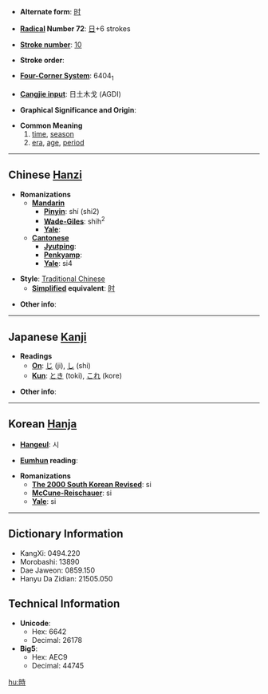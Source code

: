 * '''Alternate form''': [[时]]

* '''[[Wiktionary:Chinese radical index| Radical]] Number 72''': [[Wiktionary:Chinese radical index 日|日]]+6 strokes

* '''[[Wiktionary:Chinese total strokes index|Stroke number]]''': [[Wiktionary:Chinese total strokes index 10|10]]

* '''Stroke order''': 

* '''[[Wiktionary:Chinese four corner index|Four-Corner System]]''': 6404<sub>1</sub>

* '''[[Wiktionary:Chinese Cangjie index|Cangjie input]]''': 日土木戈 (AGDI)

* '''Graphical Significance and Origin''': 

* '''Common Meaning'''
*#[[time]], [[season]]
*# [[era]], [[age]], [[period]]

----

== Chinese [[Hanzi]] ==

* '''Romanizations'''
** '''[[Mandarin]]'''
*** '''[[Pinyin]]''': shí (shi2)
*** '''[[Wade-Giles]]''': shih<sup>2</sup>
*** '''[[Yale]]''': 
** '''[[Cantonese]]'''
*** '''[[Jyutping]]''':
*** '''[[Penkyamp]]''': 
*** '''[[Yale]]''': si4

* '''Style''': [[Traditional Chinese]] 
** '''[[Simplified Chinese|Simplified]] equivalent''': [[时]]

* '''Other info''': 

----

== Japanese [[Kanji]] ==

* '''Readings'''
** '''[[On]]''': [[じ]] (ji), [[し]] (shi)
** '''[[Kun]]''': [[とき]] (toki), [[これ]] (kore)

* '''Other info''':  

----

== Korean [[Hanja]] ==

* '''[[Hangeul]]''': 시

* '''[[Eumhun]] reading''': 

* '''Romanizations'''
** '''[[The 2000 South Korean Revised Romanization|The 2000 South Korean Revised]]''': si
** '''[[McCune-Reischauer]]''': si
** '''[[Yale]]''': si

----

== Dictionary Information ==

* KangXi: 0494.220
* Morobashi: 13890
* Dae Jaweon: 0859.150
* Hanyu Da Zidian: 21505.050

== Technical Information ==

* '''Unicode''':
** Hex: 6642
** Decimal: 26178
* '''Big5''':
** Hex: AEC9
** Decimal: 44745

[[hu:時]]